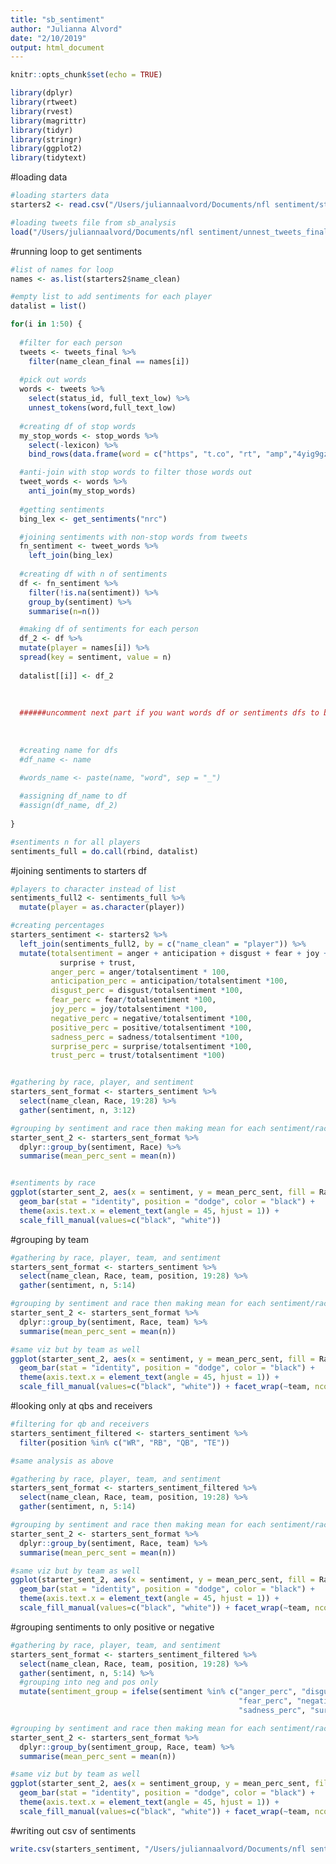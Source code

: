 ```yaml
---
title: "sb_sentiment"
author: "Julianna Alvord"
date: "2/10/2019"
output: html_document
---
```


```r
knitr::opts_chunk$set(echo = TRUE)

library(dplyr)
library(rtweet)
library(rvest)
library(magrittr)
library(tidyr)
library(stringr)
library(ggplot2)
library(tidytext)
```

#loading data
```r
#loading starters data
starters2 <- read.csv("/Users/juliannaalvord/Documents/nfl sentiment/starters2.csv", stringsAsFactors = FALSE)

#loading tweets file from sb_analysis
load("/Users/juliannaalvord/Documents/nfl sentiment/unnest_tweets_final.rda")
```


#running loop to get sentiments
```r
#list of names for loop
names <- as.list(starters2$name_clean)

#empty list to add sentiments for each player
datalist = list()

for(i in 1:50) {
  
  #filter for each person
  tweets <- tweets_final %>%
    filter(name_clean_final == names[i])
  
  #pick out words
  words <- tweets %>% 
    select(status_id, full_text_low) %>% 
    unnest_tokens(word,full_text_low)
  
  #creating df of stop words  
  my_stop_words <- stop_words %>% 
    select(-lexicon) %>% 
    bind_rows(data.frame(word = c("https", "t.co", "rt", "amp","4yig9gzh5t","fyy2ceydhi","78","fakenews")))

  #anti-join with stop words to filter those words out
  tweet_words <- words %>% 
    anti_join(my_stop_words)
  
  #getting sentiments
  bing_lex <- get_sentiments("nrc")

  #joining sentiments with non-stop words from tweets
  fn_sentiment <- tweet_words %>% 
    left_join(bing_lex) 
  
  #creating df with n of sentiments
  df <- fn_sentiment %>% 
    filter(!is.na(sentiment)) %>% 
    group_by(sentiment) %>% 
    summarise(n=n())

  #making df of sentiments for each person
  df_2 <- df %>%
  mutate(player = names[i]) %>%
  spread(key = sentiment, value = n)
  
  datalist[[i]] <- df_2
  
  
  
  ######uncomment next part if you want words df or sentiments dfs to be loaded into environment
  
  
  
  #creating name for dfs
  #df_name <- name
  
  #words_name <- paste(name, "word", sep = "_")

  #assigning df_name to df
  #assign(df_name, df_2)
  
}

#sentiments n for all players
sentiments_full = do.call(rbind, datalist)
```

#joining sentiments to starters df
```r
#players to character instead of list
sentiments_full2 <- sentiments_full %>%
  mutate(player = as.character(player))

#creating percentages
starters_sentiment <- starters2 %>%
  left_join(sentiments_full2, by = c("name_clean" = "player")) %>%
  mutate(totalsentiment = anger + anticipation + disgust + fear + joy + negative + positive + sadness +
           surprise + trust,
         anger_perc = anger/totalsentiment * 100,
         anticipation_perc = anticipation/totalsentiment *100,
         disgust_perc = disgust/totalsentiment *100,
         fear_perc = fear/totalsentiment *100,
         joy_perc = joy/totalsentiment *100,
         negative_perc = negative/totalsentiment *100,
         positive_perc = positive/totalsentiment *100,
         sadness_perc = sadness/totalsentiment *100,
         surprise_perc = surprise/totalsentiment *100,
         trust_perc = trust/totalsentiment *100)


#gathering by race, player, and sentiment
starters_sent_format <- starters_sentiment %>%
  select(name_clean, Race, 19:28) %>%
  gather(sentiment, n, 3:12)

#grouping by sentiment and race then making mean for each sentiment/race
starter_sent_2 <- starters_sent_format %>%
  dplyr::group_by(sentiment, Race) %>%
  summarise(mean_perc_sent = mean(n))


#sentiments by race
ggplot(starter_sent_2, aes(x = sentiment, y = mean_perc_sent, fill = Race)) +
  geom_bar(stat = "identity", position = "dodge", color = "black") +
  theme(axis.text.x = element_text(angle = 45, hjust = 1)) +
  scale_fill_manual(values=c("black", "white"))
```

#grouping by team
```r
#gathering by race, player, team, and sentiment
starters_sent_format <- starters_sentiment %>%
  select(name_clean, Race, team, position, 19:28) %>%
  gather(sentiment, n, 5:14)

#grouping by sentiment and race then making mean for each sentiment/race
starter_sent_2 <- starters_sent_format %>%
  dplyr::group_by(sentiment, Race, team) %>%
  summarise(mean_perc_sent = mean(n))

#same viz but by team as well
ggplot(starter_sent_2, aes(x = sentiment, y = mean_perc_sent, fill = Race)) +
  geom_bar(stat = "identity", position = "dodge", color = "black") +
  theme(axis.text.x = element_text(angle = 45, hjust = 1)) +
  scale_fill_manual(values=c("black", "white")) + facet_wrap(~team, ncol = 1)
```

#looking only at qbs and receivers
```r
#filtering for qb and receivers
starters_sentiment_filtered <- starters_sentiment %>%
  filter(position %in% c("WR", "RB", "QB", "TE"))

#same analysis as above

#gathering by race, player, team, and sentiment
starters_sent_format <- starters_sentiment_filtered %>%
  select(name_clean, Race, team, position, 19:28) %>%
  gather(sentiment, n, 5:14)

#grouping by sentiment and race then making mean for each sentiment/race
starter_sent_2 <- starters_sent_format %>%
  dplyr::group_by(sentiment, Race, team) %>%
  summarise(mean_perc_sent = mean(n))

#same viz but by team as well
ggplot(starter_sent_2, aes(x = sentiment, y = mean_perc_sent, fill = Race)) +
  geom_bar(stat = "identity", position = "dodge", color = "black") +
  theme(axis.text.x = element_text(angle = 45, hjust = 1)) +
  scale_fill_manual(values=c("black", "white")) + facet_wrap(~team, ncol = 1)
```

#grouping sentiments to only positive or negative
```r
#gathering by race, player, team, and sentiment
starters_sent_format <- starters_sentiment_filtered %>%
  select(name_clean, Race, team, position, 19:28) %>%
  gather(sentiment, n, 5:14) %>%
  #grouping into neg and pos only
  mutate(sentiment_group = ifelse(sentiment %in% c("anger_perc", "disgust_perc",
                                                   "fear_perc", "negative_perc",
                                                   "sadness_perc", "surprise_perc"), "negative", "positive"))

#grouping by sentiment and race then making mean for each sentiment/race
starter_sent_2 <- starters_sent_format %>%
  dplyr::group_by(sentiment_group, Race, team) %>%
  summarise(mean_perc_sent = mean(n))

#same viz but by team as well
ggplot(starter_sent_2, aes(x = sentiment_group, y = mean_perc_sent, fill = Race)) +
  geom_bar(stat = "identity", position = "dodge", color = "black") +
  theme(axis.text.x = element_text(angle = 45, hjust = 1)) +
  scale_fill_manual(values=c("black", "white")) + facet_wrap(~team, ncol = 1)
```


#writing out csv of sentiments
```r
write.csv(starters_sentiment, "/Users/juliannaalvord/Documents/nfl sentiment/starters_sentiments.csv", row.names = FALSE)
```

